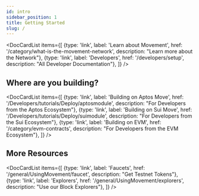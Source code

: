 ```yaml
---
id: intro
sidebar_position: 1
title: Getting Started
slug: /
---
```



<DocCardList items={[
  {type: 'link', label: 'Learn about Movement', href: '/category/what-is-the-movement-network', description: "Learn more about the Network"},
  {type: 'link', label: 'Developers', href: '/developers/setup', description: "All Developer Documentation"},
]} />

<h2>Where are you building?</h2>

<DocCardList items={[
  {type: 'link', label: 'Building on Aptos Move', href: '/Developers/tutorials/Deploy/aptosmodule', description: "For Developers from the Aptos Ecosystem"},
  {type: 'link', label: 'Building on Sui Move', href: '/Developers/tutorials/Deploy/suimodule', description: "For Developers from the Sui Ecosystem"},
  {type: 'link', label: 'Building on EVM', href: '/category/evm-contracts', description: "For Developers from the EVM Ecosystem"},
]} />
  
<h2>More Resources</h2>

<DocCardList items={[
  {type: 'link', label: 'Faucets', href: '/general/UsingMovement/faucet', description: "Get Testnet Tokens"},
  {type: 'link', label: 'Explorers', href: '/general/UsingMovement/explorers', description: "Use our Block Explorers"},
]} />
